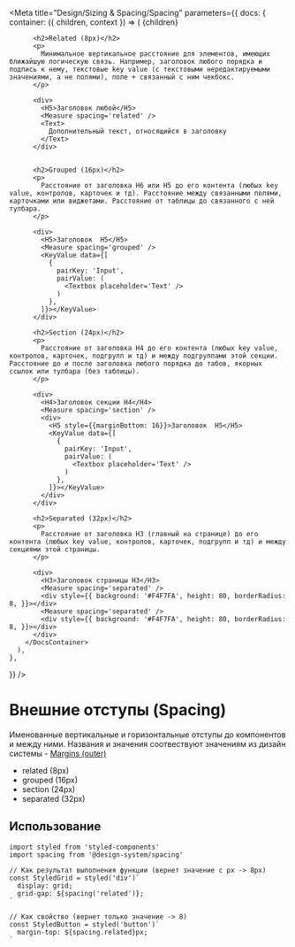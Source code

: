 
<Meta
  title="Design/Sizing & Spacing/Spacing"
  parameters={{
    docs: {
      container: ({ children, context }) => (
        <DocsContainer context={context}>
          {children}

          <h2>Related (8px)</h2>
          <p>
            Минимальное вертикальное расстояние для элементов, имеющих ближайшую логическую связь. Например, заголовок любого порядка и подпись к нему, текстовые key value (с текстовыми нередактируемыми значениями, а не полями), поле + связанный с ним чекбокс.
          </p>

          <div>
            <H5>Заголовок любой</H5>
            <Measure spacing='related' />
            <Text>
              Дополнительный текст, относящийся в заголовку
            </Text>
          </div>


          <h2>Grouped (16px)</h2>
          <p>
            Расстояние от заголовка H6 или H5 до его контента (любых key value, контролов, карточек и тд). Расстояние между связанными полями,  карточками или виджетами. Расстояние от таблицы до связанного с ней тулбара.
          </p>

          <div>
            <H5>Заголовок  H5</H5>
            <Measure spacing='grouped' />
            <KeyValue data={[
              {
                pairKey: 'Input',
                pairValue: (
                  <Textbox placeholder='Text' />
                )
              },
            ]}></KeyValue>
          </div>

          <h2>Section (24px)</h2>
          <p>
            Расстояние от заголовка H4 до его контента (любых key value, контролов, карточек, подгрупп и тд) и между подгруппами этой секции. Расстояние до и после заголовка любого порядка до табов, якорных ссылок или тулбара (без таблицы).
          </p>

          <div>
            <H4>Заголовок секции H4</H4>
            <Measure spacing='section' />
            <div>
              <H5 style={{marginBottom: 16}}>Заголовок  H5</H5>
              <KeyValue data={[
                {
                  pairKey: 'Input',
                  pairValue: (
                    <Textbox placeholder='Text' />
                  )
                },
              ]}></KeyValue>
            </div>
          </div>

          <h2>Separated (32px)</h2>
          <p>
            Расстояние от заголовка H3 (главный на странице) до его контента (любых key value, контролов, карточек, подгрупп и тд) и между секциями этой страницы.
          </p>

          <div>
            <H3>Заголовок страницы H3</H3>
            <Measure spacing='separated' />
            <div style={{ background: '#F4F7FA', height: 80, borderRadius: 8, }}></div>
            <Measure spacing='separated' />
            <div style={{ background: '#F4F7FA', height: 80, borderRadius: 8, }}></div>
          </div>
        </DocsContainer>
      ),
    },
  }}
/>


# Внешние отступы (Spacing)

Именованные вертикальные и горизонтальные отступы до компонентов и между ними. Названия и значения соотвествуют значениям из дизайн системы -
[Margins (outer)](https://www.figma.com/file/VI67fbmFGFm4fGJxnwQIpj/02-%5BB2B%5D-Hexa-UI-Core?type=design&node-id=19424-17196&mode=design&t=lDrmnVIsKJ1C1Z1V-4)

* related (8px)
* grouped (16px)
* section (24px)
* separated (32px)

## Использование
```tsx
import styled from 'styled-components'
import spacing from '@design-system/spacing'

// Как результат выполнения функции (вернет значение c px -> 8px)
const StyledGrid = styled('div')`
  display: grid;
  grid-gap: ${spacing('related')};
`

// Как свойство (вернет только значение -> 8)
const StyledButton = styled('button')`
  margin-top: ${spacing.related}px;
`
